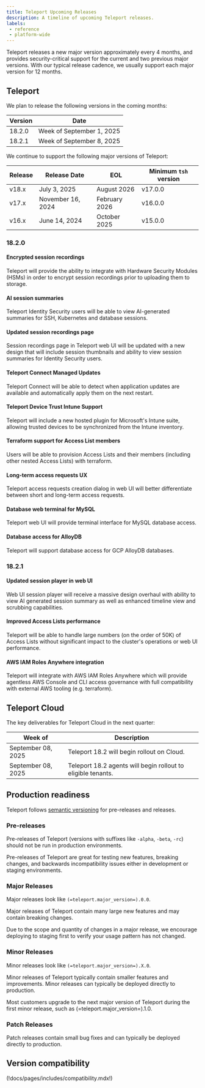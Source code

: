 ```yaml
---
title: Teleport Upcoming Releases
description: A timeline of upcoming Teleport releases.
labels:
 - reference
 - platform-wide
---
```


Teleport releases a new major version approximately every 4 months, and provides
security-critical support for the current and two previous major versions. With
our typical release cadence, we usually support each major version for 12
months.

## Teleport

We plan to release the following versions in the coming months:

| Version | Date                      |
|---------|---------------------------|
| 18.2.0  | Week of September 1, 2025 |
| 18.2.1  | Week of September 8, 2025 |

We continue to support the following major versions of Teleport:

| Release | Release Date      | EOL            | Minimum `tsh` version |
|---------|-------------------|----------------|-----------------------|
| v18.x   | July 3, 2025      | August 2026    | v17.0.0               |
| v17.x   | November 16, 2024 | February 2026  | v16.0.0               |
| v16.x   | June 14, 2024     | October 2025   | v15.0.0               |

### 18.2.0

#### Encrypted session recordings

Teleport will provide the ability to integrate with Hardware Security Modules
(HSMs) in order to encrypt session recordings prior to uploading them to storage.

#### AI session summaries

Teleport Identity Security users will be able to view AI-generated summaries
for SSH, Kubernetes and database sessions.

#### Updated session recordings page

Session recordings page in Teleport web UI will be updated with a new design
that will include session thumbnails and ability to view session summaries
for Identity Security users.

#### Teleport Connect Managed Updates

Teleport Connect will be able to detect when application updates are available and
automatically apply them on the next restart.

#### Teleport Device Trust Intune Support

Teleport will include a new hosted plugin for Microsoft's Intune suite, allowing
trusted devices to be synchronized from the Intune inventory.

#### Terraform support for Access List members

Users will be able to provision Access Lists and their members (including other
nested Access Lists) with terraform.

#### Long-term access requests UX

Teleport access requests creation dialog in web UI will better differentiate between
short and long-term access requests.

#### Database web terminal for MySQL

Teleport web UI will provide terminal interface for MySQL database access.

#### Database access for AlloyDB

Teleport will support database access for GCP AlloyDB databases.

### 18.2.1

#### Updated session player in web UI

Web UI session player will receive a massive design overhaul with ability to
view AI generated session summary as well as enhanced timeline view and
scrubbing capabilities.

#### Improved Access Lists performance

Teleport will be able to handle large numbers (on the order of 50K) of Access Lists 
without significant impact to the cluster's operations or web UI performance.

#### AWS IAM Roles Anywhere integration

Teleport will integrate with AWS IAM Roles Anywhere which will provide agentless
AWS Console and CLI access governance with full compatibility with external AWS
tooling (e.g. terraform).

## Teleport Cloud

The key deliverables for Teleport Cloud in the next quarter:

| Week of            | Description                                                  |
|--------------------|--------------------------------------------------------------|
| September 08, 2025 | Teleport 18.2 will begin rollout on Cloud.                   |
| September 08, 2025 | Teleport 18.2 agents will begin rollout to eligible tenants. |

## Production readiness

Teleport follows [semantic versioning](https://semver.org) for pre-releases and
releases.

### Pre-releases

Pre-releases of Teleport (versions with suffixes like `-alpha`, `-beta`, `-rc`)
should not be run in production environments.

Pre-releases of Teleport are great for testing new features, breaking changes,
and backwards incompatibility issues either in development or staging
environments.

### Major Releases

Major releases look like `(=teleport.major_version=).0.0`.

Major releases of Teleport contain many large new features and may contain
breaking changes.

Due to the scope and quantity of changes in a major release, we encourage
deploying to staging first to verify your usage pattern has not changed.

### Minor Releases

Minor releases look like `(=teleport.major_version=).X.0`.

Minor releases of Teleport typically contain smaller features and improvements.
Minor releases can typically be deployed directly to production.

Most customers upgrade to the next major version of Teleport during the first
minor release, such as (=teleport.major_version=).1.0.

### Patch Releases

Patch releases contain small bug fixes and can typically be deployed directly
to production.

## Version compatibility

(!docs/pages/includes/compatibility.mdx!)
